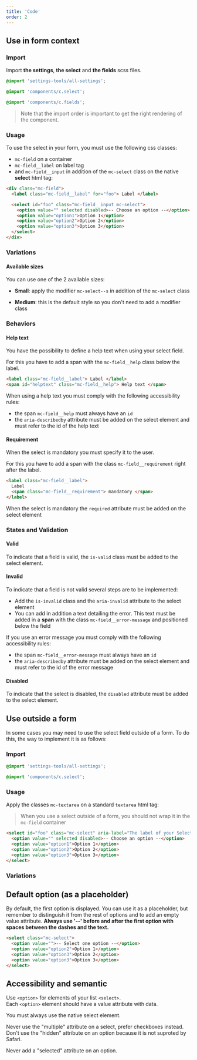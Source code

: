 ```yaml
---
title: 'Code'
order: 2
---
```


## Use in form context

### Import

Import **the settings**, **the select** and **the fields** scss files.

```scss
@import 'settings-tools/all-settings';

@import 'components/c.select';

@import 'components/c.fields';
```

> Note that the import order is important to get the right rendering of the component.

### Usage

To use the select in your form, you must use the following css classes:

- `mc-field` on a container
- `mc-field__label` on label tag
- and `mc-field__input` in addition of the `mc-select` class on the native **select** html tag:

```html
<div class="mc-field">
  <label class="mc-field__label" for="foo"> Label </label>

  <select id="foo" class="mc-field__input mc-select">
    <option value="" selected disabled>-- Choose an option --</option>
    <option value="option1">Option 1</option>
    <option value="option2">Option 2</option>
    <option value="option3">Option 3</option>
  </select>
</div>
```

<Story id="form-select--default" />

### Variations

#### Available sizes

You can use one of the 2 available sizes:

- **Small**: apply the modifier `mc-select--s` in addition of the `mc-select` class

<Story id="form-select--variation-small" />

- **Medium**: this is the default style so you don't need to add a modifier class

<Story id="form-select--default" />

### Behaviors

#### Help text

You have the possibility to define a help text when using your select field.

For this you have to add a span with the `mc-field__help` class below the label.

```html
<label class="mc-field__label"> Label </label>
<span id="helptext" class="mc-field__help"> Help text </span>
```

<Highlight theme="tips" title="Accessibility rules">

When using a help text you must comply with the following accessibility rules:

- the span `mc-field__help` must always have an `id`
- the `aria-describedby` attribute must be added on the select element and must refer to the id of the help text

</Highlight>

#### Requirement

When the select is mandatory you must specify it to the user.

For this you have to add a span with the class `mc-field__requirement` right after the label.

```html
<label class="mc-field__label">
  Label
  <span class="mc-field__requirement"> mandatory </span>
</label>
```

<Highlight theme="tips" title="Semantic rule">

When the select is mandatory the `required` attribute must be added on the select element

</Highlight>

### States and Validation

#### Valid

To indicate that a field is valid, the `is-valid` class must be added to the select element.

<Story id="form-select--state-valid" />

#### Invalid

To indicate that a field is not valid several steps are to be implemented:

- Add the `is-invalid` class and the `aria-invalid` attribute to the select element
- You can add in addition a text detailing the error. This text must be added in a **span** with the class `mc-field__error-message` and positioned below the field

<Highlight theme="tips" title="Accessibility rules">

If you use an error message you must comply with the following accessibility rules:

- the span `mc-field__error-message` must always have an `id`
- the `aria-describedby` attribute must be added on the select element and must refer to the id of the error message

</Highlight>

<Story id="form-select--state-invalid" />

#### Disabled

To indicate that the select is disabled, the `disabled` attribute must be added to the select element.

<Story id="form-select--disabled" />

## Use outside a form

In some cases you may need to use the select field outside of a form. To do this, the way to implement it is as follows:

### Import

```scss
@import 'settings-tools/all-settings';

@import 'components/c.select';
```

### Usage

Apply the classes `mc-textarea` on a standard `textarea` html tag:

> When you use a select outside of a form, you should not wrap it in the `mc-field` container

```html
<select id="foo" class="mc-select" aria-label="The label of your Select">
  <option value="" selected disabled>-- Choose an option --</option>
  <option value="option1">Option 1</option>
  <option value="option2">Option 2</option>
  <option value="option3">Option 3</option>
</select>
```

<Story id="form-select--single" />

### Variations

## Default option (as a placeholder)

By default, the first option is displayed. You can use it as a placeholder, but remember to distinguish it from the rest of options and to add an empty value attribute. **Always use '--' before and after the first option with spaces between the dashes and the text.**

```html
<select class="mc-select">
  <option value="">-- Select one option --</option>
  <option value="option2">Option 1</option>
  <option value="option3">Option 2</option>
  <option value="option3">Option 3</option>
</select>
```

## Accessibility and semantic

Use `<option>` for elements of your list `<select>`.<br />
Each `<option>` element should have a value attribute with data.

<HintItem>You must always use the native select element.</HintItem>

<HintItem dont>
  Never use the "multiple" attribute on a select, prefer checkboxes instead.
</HintItem>

<HintItem dont>
  Don't use the "hidden" attribute on an option because it is not suproted by
  Safari.
</HintItem>

<HintItem dont>Never add a "selected" attribute on an option.</HintItem>
